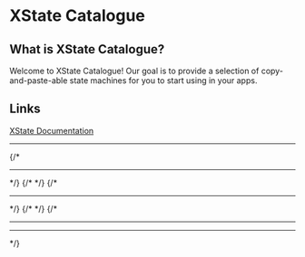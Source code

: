 
<div className="prose lg:prose-lg container mx-auto p-8 pt-16">

# XState Catalogue

## What is XState Catalogue?

Welcome to XState Catalogue! Our goal is to provide a selection of copy-and-paste-able state machines for you to start using in your apps.

## Links

[XState Documentation](https://xstate.js.org/)

</div>

<div className="h-12" />

<div className="container mx-auto p-8">
  <CategoryList.Wrapper title="Catalogue">
    <CategoryList.Section title="Global State">
      <CategoryList.Item
        title="Authentication"
        href="/machines/authentication"
      ></CategoryList.Item>
    </CategoryList.Section>
    <hr />
    {/* <CategoryList.Section title="Data">
      <CategoryList.Item title="Data Cache"></CategoryList.Item>
      <CategoryList.Item title="Data Fetching"></CategoryList.Item>
    </CategoryList.Section>
    <hr /> */}
    {/* <CategoryList.Section title="Backend Services">
      <CategoryList.Item title="API Endpoint"></CategoryList.Item>
    </CategoryList.Section> */}
    {/* <hr /> */}
    <CategoryList.Section title="Abstract">
      {/* <CategoryList.Item title="Async Sequences"></CategoryList.Item> */}
      <CategoryList.Item
        title="Multi-Step Timer"
        href="/machines/multi-step-timer"
      ></CategoryList.Item>
    </CategoryList.Section>
    {/* <hr />
    <CategoryList.Section title="Components">
      <CategoryList.Item title="File Uploaders"></CategoryList.Item>
      <CategoryList.Item title="Spreadsheets"></CategoryList.Item>
      <CategoryList.Item title="Async Select"></CategoryList.Item>
    </CategoryList.Section>
    <hr />
    <CategoryList.Section title="Forms">
      <CategoryList.Item title="Sign Up Form"></CategoryList.Item>
      <CategoryList.Item title="Async Validation"></CategoryList.Item>
      <CategoryList.Item title="Multi-Step Form"></CategoryList.Item>
    </CategoryList.Section> */}
  </CategoryList.Wrapper>
</div>
